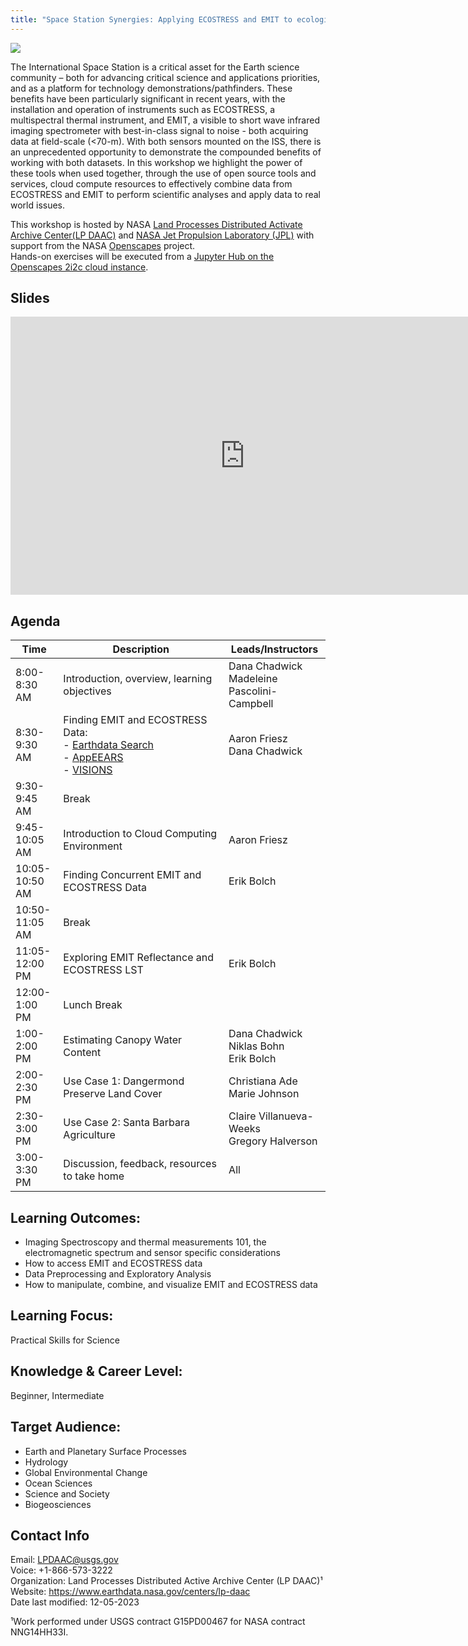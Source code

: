 ```yaml
---
title: "Space Station Synergies: Applying ECOSTRESS and EMIT to ecological problems for Scientific Insight"
---
```


<p align="left">
  <img src="img/ISS.jpg" />
</p>

The International Space Station is a critical asset for the Earth science community -- both for advancing critical science and applications priorities, and as a platform for technology demonstrations/pathfinders.  These benefits have been particularly significant in recent years, with the installation and operation of instruments such as ECOSTRESS, a multispectral thermal instrument, and EMIT, a visible to short wave infrared imaging spectrometer with best-in-class signal to noise - both acquiring data at field-scale (<70-m).  With both sensors mounted on the ISS, there is an unprecedented opportunity to demonstrate the compounded benefits of working with both datasets.  In this workshop we highlight the power of these tools when used together, through the use of open source tools and services, cloud compute resources to effectively combine data from ECOSTRESS and EMIT to perform scientific analyses and apply data to real world issues. 

This workshop is hosted by NASA [Land Processes Distributed Activate Archive Center(LP DAAC)](https://lpdaac.usgs.gov/) and [NASA Jet Propulsion Laboratory (JPL)](https://www.jpl.nasa.gov/) with support from the NASA [Openscapes](https://nasa-openscapes.github.io/) project.  
Hands-on exercises will be executed from a [Jupyter Hub on the Openscapes 2i2c cloud instance](https://tinyurl.com/yckery74).

## Slides

<iframe src="https://docs.google.com/presentation/d/1-XXW_FkcZuA3jxJN4EX_wpZ8Q8886nZqkhF9LaPhVEU/embed?start=false&loop=false&delayms=3000" frameborder="0" width="750" height="445" allowfullscreen="true" mozallowfullscreen="true" webkitallowfullscreen="true"></iframe>

## Agenda

| Time | Description | Leads/Instructors |  
|------|---------------------|-------------| 
|8:00-8:30 AM|Introduction, overview, learning objectives|Dana Chadwick <br> Madeleine Pascolini-Campbell|  
|8:30-9:30 AM|Finding EMIT and ECOSTRESS Data: <br> - [Earthdata Search](https://search.earthdata.nasa.gov/search) <br> - [AppEEARS](https://appeears.earthdatacloud.nasa.gov/) <br> - [VISIONS](https://earth.jpl.nasa.gov/emit/data/data-portal/coverage-and-forecasts/)|Aaron Friesz <br> Dana Chadwick|  
|9:30-9:45 AM|Break||  
|9:45-10:05 AM|Introduction to Cloud Computing Environment|Aaron Friesz|
|10:05-10:50 AM|Finding Concurrent EMIT and ECOSTRESS Data|Erik Bolch|  
|10:50-11:05 AM|Break||
|11:05-12:00 PM|Exploring EMIT Reflectance and ECOSTRESS LST|Erik Bolch|  
|12:00-1:00 PM|Lunch Break||  
|1:00-2:00 PM|Estimating Canopy Water Content|Dana Chadwick <br> Niklas Bohn <br> Erik Bolch|   
|2:00-2:30 PM|Use Case 1: Dangermond Preserve Land Cover|Christiana Ade <br> Marie Johnson|  
|2:30-3:00 PM|Use Case 2: Santa Barbara Agriculture|Claire Villanueva-Weeks <br> Gregory Halverson|
|3:00-3:30 PM|Discussion, feedback, resources to take home|All|  

## Learning Outcomes: 
- Imaging Spectroscopy and thermal measurements 101, the electromagnetic spectrum and sensor specific considerations  
- How to access EMIT and ECOSTRESS data  
- Data Preprocessing and Exploratory Analysis  
- How to manipulate, combine, and visualize EMIT and ECOSTRESS data  

## Learning Focus: 
Practical Skills for Science

## Knowledge & Career Level: 
Beginner, Intermediate

## Target Audience:
- Earth and Planetary Surface Processes
- Hydrology
- Global Environmental Change
- Ocean Sciences
- Science and Society
- Biogeosciences

## Contact Info  
Email: <LPDAAC@usgs.gov>  
Voice: +1-866-573-3222  
Organization: Land Processes Distributed Active Archive Center (LP DAAC)¹  
Website: <https://www.earthdata.nasa.gov/centers/lp-daac>  
Date last modified: 12-05-2023  

¹Work performed under USGS contract G15PD00467 for NASA contract NNG14HH33I.
